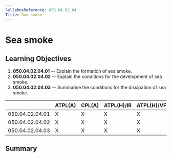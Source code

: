 ```yaml
---
SyllabusReference: 050.04.02.04
Title: Sea smoke
---
```


# Sea smoke

## Learning Objectives

1.  **050.04.02.04.01** -- Explain the formation of sea smoke.
2.  **050.04.02.04.02** -- Explain the conditions for the development of sea
    smoke.
3.  **050.04.02.04.03** -- Summarise the conditions for the dissipation of sea
    smoke.

|                 | ATPL(A) | CPL(A) | ATPL(H)/IR | ATPL(H)/VFR | CPL(H) | IR  | CBIR(A) |
| --------------- | ------- | ------ | ---------- | ----------- | ------ | --- | ------- |
| 050.04.02.04.01 | X       | X      | X          | X           | X      | X   | X       |
| 050.04.02.04.02 | X       | X      | X          | X           | X      | X   | X       |
| 050.04.02.04.03 | X       | X      | X          | X           | X      | X   | X       |

## Summary
